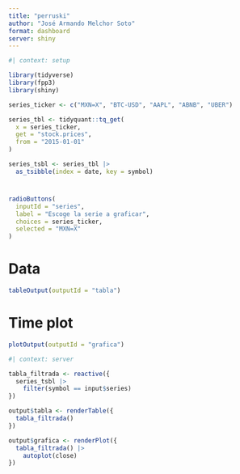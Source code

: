 ```yaml
---
title: "perruski"
author: "José Armando Melchor Soto"
format: dashboard
server: shiny
---
```



```r
#| context: setup

library(tidyverse)
library(fpp3)
library(shiny)

series_ticker <- c("MXN=X", "BTC-USD", "AAPL", "ABNB", "UBER")

series_tbl <- tidyquant::tq_get(
  x = series_ticker,
  get = "stock.prices",
  from = "2015-01-01"
)

series_tsbl <- series_tbl |> 
  as_tsibble(index = date, key = symbol)
```

# {.sidebar}
```r
radioButtons(
  inputId = "series",
  label = "Escoge la serie a graficar",
  choices = series_ticker,
  selected = "MXN=X"
)
```

# Data
```r
tableOutput(outputId = "tabla")
```

# Time plot
```r
plotOutput(outputId = "grafica")
```

```r
#| context: server

tabla_filtrada <- reactive({
  series_tsbl |> 
    filter(symbol == input$series)
})

output$tabla <- renderTable({
  tabla_filtrada()
})

output$grafica <- renderPlot({
  tabla_filtrada() |> 
    autoplot(close)
})
```

